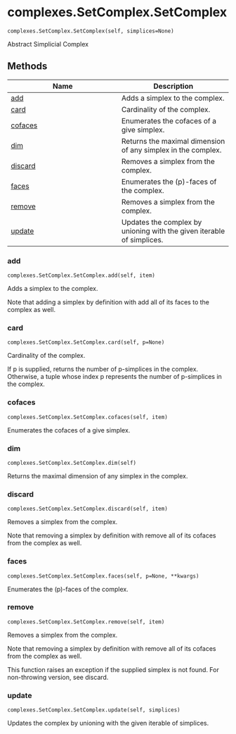 # complexes.SetComplex.SetComplex { #splex.complexes.SetComplex.SetComplex }

`complexes.SetComplex.SetComplex(self, simplices=None)`

Abstract Simplicial Complex

## Methods

| Name | Description |
| --- | --- |
| [add](#splex.complexes.SetComplex.SetComplex.add) | Adds a simplex to the complex. |
| [card](#splex.complexes.SetComplex.SetComplex.card) | Cardinality of the complex. |
| [cofaces](#splex.complexes.SetComplex.SetComplex.cofaces) | Enumerates the cofaces of a give simplex. |
| [dim](#splex.complexes.SetComplex.SetComplex.dim) | Returns the maximal dimension of any simplex in the complex. |
| [discard](#splex.complexes.SetComplex.SetComplex.discard) | Removes a simplex from the complex. |
| [faces](#splex.complexes.SetComplex.SetComplex.faces) | Enumerates the (p)-faces of the complex. |
| [remove](#splex.complexes.SetComplex.SetComplex.remove) | Removes a simplex from the complex. |
| [update](#splex.complexes.SetComplex.SetComplex.update) | Updates the complex by unioning with the given iterable of simplices. |

### add { #splex.complexes.SetComplex.SetComplex.add }

`complexes.SetComplex.SetComplex.add(self, item)`

Adds a simplex to the complex.

Note that adding a simplex by definition with add all of its faces to the complex as well.

### card { #splex.complexes.SetComplex.SetComplex.card }

`complexes.SetComplex.SetComplex.card(self, p=None)`

Cardinality of the complex.

If p is supplied, returns the number of p-simplices in the complex. Otherwise, a tuple 
whose index p represents the number of p-simplices in the complex.

### cofaces { #splex.complexes.SetComplex.SetComplex.cofaces }

`complexes.SetComplex.SetComplex.cofaces(self, item)`

Enumerates the cofaces of a give simplex.

### dim { #splex.complexes.SetComplex.SetComplex.dim }

`complexes.SetComplex.SetComplex.dim(self)`

Returns the maximal dimension of any simplex in the complex.

### discard { #splex.complexes.SetComplex.SetComplex.discard }

`complexes.SetComplex.SetComplex.discard(self, item)`

Removes a simplex from the complex.

Note that removing a simplex by definition with remove all of its cofaces from the complex as well.

### faces { #splex.complexes.SetComplex.SetComplex.faces }

`complexes.SetComplex.SetComplex.faces(self, p=None, **kwargs)`

Enumerates the (p)-faces of the complex.

### remove { #splex.complexes.SetComplex.SetComplex.remove }

`complexes.SetComplex.SetComplex.remove(self, item)`

Removes a simplex from the complex.

Note that removing a simplex by definition with remove all of its cofaces from the complex as well.

This function raises an exception if the supplied simplex is not found. For non-throwing version, see discard.

### update { #splex.complexes.SetComplex.SetComplex.update }

`complexes.SetComplex.SetComplex.update(self, simplices)`

Updates the complex by unioning with the given iterable of simplices.